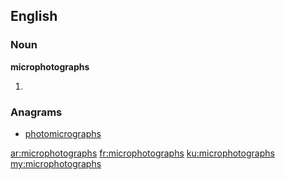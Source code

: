 ==English==

===Noun===
'''microphotographs'''

# {{plural of|[[microphotograph]]}}

===Anagrams===
* [[photomicrographs#English|photomicrographs]]

[[ar:microphotographs]]
[[fr:microphotographs]]
[[ku:microphotographs]]
[[my:microphotographs]]